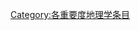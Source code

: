 {{Articles by Importance|topic=地理学|project=地理学|format=toc}}
{{Wikipedia category}}
{{emptycat}}

[[Category:各重要度地理学条目|Category:各重要度地理学条目]]